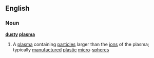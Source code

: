 ==English==
===Noun===
'''[[dusty]] [[plasma]]'''
#{{physics}} A [[plasma]] containing [[particle]]s larger than the [[ion]]s of the plasma; typically [[manufacture]]d [[plastic]] [[micro]]-[[sphere]]s